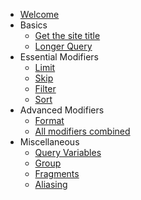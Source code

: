 - [Welcome](/)
- Basics
  - [Get the site title](/get-the-site-title)
  - [Longer Query](/longer-query)
- Essential Modifiers
  - [Limit](/limit)
  - [Skip](/skip)
  - [Filter](/filter)
  - [Sort](/sort)
- Advanced Modifiers
  - [Format](/format)
  - [All modifiers combined](/all-modifiers-combined)
- Miscellaneous
  - [Query Variables](/query-variables)
  - [Group](/group)
  - [Fragments](/fragments)
  - [Aliasing](/aliasing)

